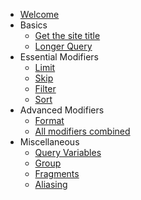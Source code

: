 - [Welcome](/)
- Basics
  - [Get the site title](/get-the-site-title)
  - [Longer Query](/longer-query)
- Essential Modifiers
  - [Limit](/limit)
  - [Skip](/skip)
  - [Filter](/filter)
  - [Sort](/sort)
- Advanced Modifiers
  - [Format](/format)
  - [All modifiers combined](/all-modifiers-combined)
- Miscellaneous
  - [Query Variables](/query-variables)
  - [Group](/group)
  - [Fragments](/fragments)
  - [Aliasing](/aliasing)

